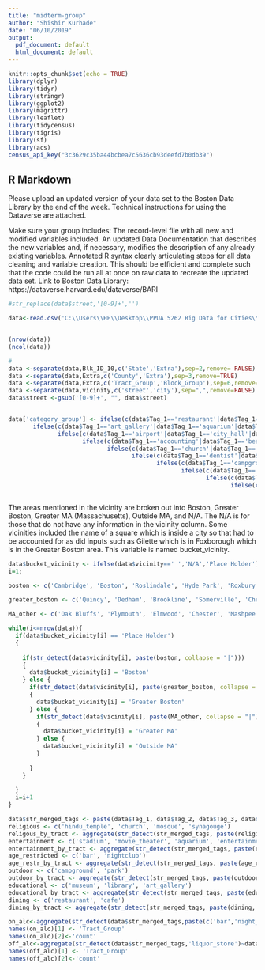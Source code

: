 ---
title: "midterm-group"
author: "Shishir Kurhade"
date: "06/10/2019"
output:
  pdf_document: default
  html_document: default
---

```{r setup, include=FALSE}
knitr::opts_chunk$set(echo = TRUE)
library(dplyr)
library(tidyr)
library(stringr)
library(ggplot2)
library(magrittr)
library(leaflet)
library(tidycensus)
library(tigris)
library(sf)
library(acs)
census_api_key("3c3629c35ba44bcbea7c5636cb93deefd7b0db39")

```

## R Markdown

Please upload an updated version of your data set to the Boston Data Library by the end of the week. Technical instructions for using the Dataverse are attached.

Make sure your group includes:
The record-level file with all new and modified variables included.
An updated Data Documentation that describes the new variables and, if necessary, modifies the description of any already existing variables.
Annotated R syntax clearly articulating steps for all data cleaning and variable creation. This should be efficient and complete such that the code could be run all at once on raw data to recreate the updated data set.
Link to Boston Data Library: https://dataverse.harvard.edu/dataverse/BARI



```{r, echo=FALSE}




#str_replace(data$street,'[0-9]+','')
```
```{r}
data<-read.csv('C:\\Users\\HP\\Desktop\\PPUA 5262 Big Data for Cities\\Data Assignments\\Assignment 1\\places.csv')


(nrow(data))
(ncol(data))

#
data <-separate(data,Blk_ID_10,c('State','Extra'),sep=2,remove= FALSE)
data <-separate(data,Extra,c('County','Extra'),sep=3,remove=TRUE)
data <-separate(data,Extra,c('Tract_Group','Block_Group'),sep=6,remove=TRUE)
data <-separate(data,vicinity,c('street','city'),sep=",",remove=FALSE)
data$street <-gsub('[0-9]+', "", data$street)


data['category_group'] <- ifelse(c(data$Tag_1=='restaurant'|data$Tag_1=='meal_delivery'|data$Tag_1=='meal_takeaway'|data$Tag_1=='bakery'|data$Tag_1=='cafe'|data$Tag_1=='bar'|data$Tag_1=='convenience_store'|data$Tag_1=='liquor_store'|data$Tag_1=='supermarket'|data$Tag_1=='food'),'food_drink',
       ifelse(c(data$Tag_1=='art_gallery'|data$Tag_1=='aquarium'|data$Tag_1=='amusement_park'|data$Tag_1=='bowling_alley'|data$Tag_1=='casino'|data$Tag_1=='movie_rental'|data$Tag_1=='movie_theater'|data$Tag_1=='museum'|data$Tag_1=='night_club'|data$Tag_1=='shopping_mall'|data$Tag_1=='tourist_attraction'|data$Tag_1=='zoo'|data$Tag_1=='stadium'),'entertainment',
              ifelse(c(data$Tag_1=='airport'|data$Tag_1=='city_hall'|data$Tag_1=='courthouse'|data$Tag_1=='fire_station'|data$Tag_1=='library'|data$Tag_1=='local_government_office'|data$Tag_1=='post_office'|data$Tag_1=='police'|data$Tag_1=='park'),'municipal',
                     ifelse(c(data$Tag_1=='accounting'|data$Tag_1=='beauty_salon'|data$Tag_1=='bicycle_store'|data$Tag_1=='car_rental'|data$Tag_1=='car_dealer'|data$Tag_1=='car_repair'|data$Tag_1=='book_store'|data$Tag_1=='car_wash'|data$Tag_1=='clothing_store'|data$Tag_1=='department_store'|data$Tag_1=='drugstore'|data$Tag_1=='electronics_store'|data$Tag_1=='florist'|data$Tag_1=='funeral_home'|data$Tag_1=='furniture_store'|data$Tag_1=='hair_care'|data$Tag_1=='jewelry_store'|data$Tag_1=='home_goods_store'|data$Tag_1=='insurance_agency'|data$Tag_1=='laundry'|data$Tag_1=='hardware_store'|data$Tag_1=='locksmith'|data$Tag_1=='pet_store'|data$Tag_1=='painter'|data$Tag_1=='moving_company'|data$Tag_1=='pharmacy'|data$Tag_1=='plumber'|data$Tag_1=='shoe_store'|data$Tag_1=='store'|data$Tag_1=='travel_agency'|data$Tag_1=='spa'|data$Tag_1=='roofing_contractor'|data$Tag_1=='real_estate_agency'|data$Tag_1=='bank'|data$Tag_1=='gas_station'|data$Tag_1=='atm'|data$Tag_1=='storage'|data$Tag_1=='finance'|data$Tag_1=='general_contractor'|data$Tag_1=='electrician'|data$Tag_1=='lawyer'),'goods_services',
                            ifelse(c(data$Tag_1=='church'|data$Tag_1=='hindu_temple'|data$Tag_1=='mosque'|data$Tag_1=='synagogue'),'place_of_worship',
                                   ifelse(c(data$Tag_1=='dentist'|data$Tag_1=='doctor'|data$Tag_1=='physiotherapist'|data$Tag_1=='veterinary_care'|data$Tag_1=='gym'|data$Tag_1=='hospital'),'health',
                                          ifelse(c(data$Tag_1=='campground'|data$Tag_1=='lodging'|data$Tag_1=='rv_park'),'lodging',
                                                 ifelse(c(data$Tag_1=='school'|data$Tag_1=='secondary_school'|data$Tag_1=='primary_school'|data$Tag_1=='university'),'education',
                                                        ifelse(c(data$Tag_1=='cemetery'|data$Tag_1=='embassy'),'other',
                                                               ifelse(c(data$Tag_1=='parking'|data$Tag_1=='taxi_stand'|data$Tag_1=='bus_station'|data$Tag_1=='transit_station'|data$Tag_1=='train_station'|data$Tag_1=='subway_station'),'parking_transportation','no_tag'))))))))))



```

The areas mentioned in the vicinity are broken out into Boston, Greater Boston, Greater MA (Massachusetts), Outside MA, and N/A. The N/A is for those that do not have any information in the vicinity column. Some vicinities included the name of a square which is inside a city so that had to be accounted for as did inputs such as Gilette which is in Foxborough which is in the Greater Boston area. This variable is named bucket_vicinity.
```{r}
data$bucket_vicinity <- ifelse(data$vicinity==' ','N/A','Place Holder')
i=1;

boston <- c('Cambridge', 'Boston', 'Roslindale', 'Hyde Park', 'Roxbury', 'Jamaica Plain', 'Brighton', 'Dorchester', 'Charlestown', 'Chestnut Hill', 'Allston', 'Mattapan', 'Readville', 'Mission Hill', 'Neponset', 'South End')

greater_boston <- c('Quincy', 'Dedham', 'Brookline', 'Somerville', 'Chelsea', 'Braintree', 'Weymouth', 'Newton', 'Scituate', 'Norwood', 'Watertown', 'Milton', 'Winthrop', 'Medford', 'Everett', 'Arlington', 'Nahant', 'Revere', 'Malden', 'Canton', 'Hingham', 'Lynn', 'Needham', 'North Reading', 'Waltham', 'Burlington', 'Lexington', 'Randolph', 'Wakefield', 'Concord', 'Saugus', 'Natick', 'Wellesley', 'Ipswich', 'Medfield', 'Sloughton', 'Salem', 'Worcester', 'Walpole', 'Melrose', 'Swampscott', 'Peabody', 'Haverhill', 'Framingham', 'Quincy', 'Worcester', 'Stoneham', 'Tewksbury', 'Woburn', 'Pembroke', 'Winter Hill', 'Belmont', 'Wollaston', 'Hull', 'Acton', 'Cohasset', 'Wrentham', 'Gillette', 'Accord', 'Norwell', 'Westwood', 'Squantum', 'Danvers', 'Wenham', 'Marblehead', 'Georgetown', 'Rutland', 'Norfolk')

MA_other <- c('Oak Bluffs', 'Plymouth', 'Elmwood', 'Chester', 'Mashpee', 'Kingston', 'Truro', 'Minot')

while(i<=nrow(data)){
  if(data$bucket_vicinity[i] == 'Place Holder')
  {
    
    if(str_detect(data$vicinity[i], paste(boston, collapse = "|")))
    {
      data$bucket_vicinity[i] = 'Boston'
    } else {
      if(str_detect(data$vicinity[i], paste(greater_boston, collapse = "|")))
      {
        data$bucket_vicinity[i] = 'Greater Boston' 
      } else {
        if(str_detect(data$vicinity[i], paste(MA_other, collapse = "|")))
        {
          data$bucket_vicinity[i] = 'Greater MA' 
        } else {
          data$bucket_vicinity[i] = 'Outside MA' 
        }
        
      }
    }
    
  }
  i=i+1
}
```

```{r, include=FALSE}
data$str_merged_tags <- paste(data$Tag_1, data$Tag_2, data$Tag_3, data$Tag_4, data$Tag_5, data$Tag_6, data$Tag_7, data$Tag_8, data$Tag_9, data$Tag_10, sep=" ")
religious <- c('hindu_temple', 'church', 'mosque', 'synagouge')
religous_by_tract <- aggregate(str_detect(str_merged_tags, paste(religious, collapse = "|"))~Tract_Group, data=data, FUN=sum)
entertainment <- c('stadium', 'movie_theater', 'aquarium', 'entertainment', 'bowling_alley', 'shopping_mall')
entertainment_by_tract <- aggregate(str_detect(str_merged_tags, paste(entertainment, collapse = "|"))~Tract_Group, data=data, FUN=sum)
age_restricted <- c('bar', 'nightclub')
age_restr_by_tract <- aggregate(str_detect(str_merged_tags, paste(age_restricted, collapse = "|"))~Tract_Group, data=data, FUN=sum)
outdoor <- c('campground', 'park')
outdoor_by_tract <- aggregate(str_detect(str_merged_tags, paste(outdoor, collapse = "|"))~Tract_Group, data=data, FUN=sum)
educational <- c('museum', 'library', 'art_gallery')
educational_by_tract <- aggregate(str_detect(str_merged_tags, paste(educational, collapse = "|"))~Tract_Group, data=data, FUN=sum)
dining <- c('restaurant', 'cafe')
dining_by_tract <- aggregate(str_detect(str_merged_tags, paste(dining, collapse = "|"))~Tract_Group, data=data, FUN=sum)

on_alc<-aggregate(str_detect(data$str_merged_tags,paste(c('bar','night_club'),collapse='|'))~data$Tract_Group,data=data,sum)
names(on_alc)[1] <- 'Tract_Group'
names(on_alc)[2]<-'count'
off_alc<-aggregate(str_detect(data$str_merged_tags,'liquor_store')~data$Tract_Group,data=data,sum)
names(off_alc)[1] <- 'Tract_Group'
names(off_alc)[2]<-'count'

```



